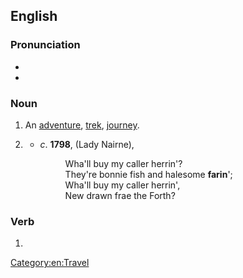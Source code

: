 ==English==

===Pronunciation===
* {{homophones|en|fairing}}
* {{rhymes|en|ɛəɹɪŋ}}

===Noun===
{{en-noun}}

# An [[adventure]], [[trek]], [[journey]].
# {{lb|en|Scotland|obsolete}} {{alt form|en|fairing}} {{qual|something edible; fare}}
#* ''c''. '''1798''', {{w|Carolina Oliphant}} (Lady Nairne), ''{{w|Caller Herrin'}}''
#*: Wha'll buy my caller herrin'?<br>They're bonnie fish and halesome '''farin'''';<br>Wha'll buy my caller herrin',<br>New drawn frae the Forth?

===Verb===
{{head|en|verb form}}

# {{present participle of|en|fare|nocat=1}}

[[Category:en:Travel]]